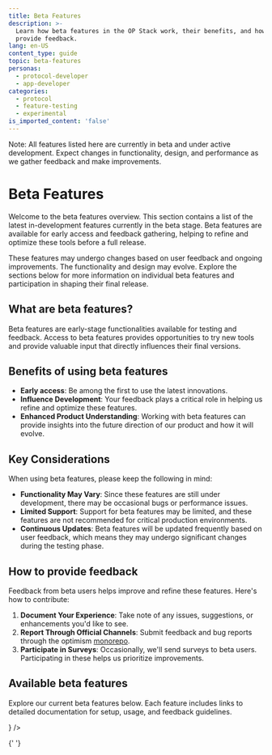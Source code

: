 ```yaml
---
title: Beta Features
description: >-
  Learn how beta features in the OP Stack work, their benefits, and how to
  provide feedback.
lang: en-US
content_type: guide
topic: beta-features
personas:
  - protocol-developer
  - app-developer
categories:
  - protocol
  - feature-testing
  - experimental
is_imported_content: 'false'
---
```



<Callout type="warning">
  Note: All features listed here are currently in beta and under active
  development. Expect changes in functionality, design, and performance as we
  gather feedback and make improvements.
</Callout>

# Beta Features

Welcome to the beta features overview. This section contains a list of the latest in-development features currently in the beta stage. Beta features are available for early access and feedback gathering, helping to refine and optimize these tools before a full release.

These features may undergo changes based on user feedback and ongoing improvements. The functionality and design may evolve. Explore the sections below for more information on individual beta features and participation in shaping their final release.

## What are beta features?

Beta features are early-stage functionalities available for testing and feedback. Access to beta features provides opportunities to try new tools and provide valuable input that directly influences their final versions.

## Benefits of using beta features

*   **Early access**: Be among the first to use the latest innovations.
*   **Influence Development**: Your feedback plays a critical role in helping us refine and optimize these features.
*   **Enhanced Product Understanding**: Working with beta features can provide insights into the future direction of our product and how it will evolve.

## Key Considerations

When using beta features, please keep the following in mind:

*   **Functionality May Vary**: Since these features are still under development, there may be occasional bugs or performance issues.
*   **Limited Support**: Support for beta features may be limited, and these features are not recommended for critical production environments.
*   **Continuous Updates**: Beta features will be updated frequently based on user feedback, which means they may undergo significant changes during the testing phase.

## How to provide feedback

Feedback from beta users helps improve and refine these features. Here's how to contribute:

1.  **Document Your Experience**: Take note of any issues, suggestions, or enhancements you'd like to see.
2.  **Report Through Official Channels**: Submit feedback and bug reports through the optimism [monorepo](https://github.com/ethereum-optimism/optimism/issues).
3.  **Participate in Surveys**: Occasionally, we'll send surveys to beta users. Participating in these helps us prioritize improvements.

## Available beta features

Explore our current beta features below. Each feature includes links to detailed documentation for setup, usage, and feedback guidelines.

<Cards>
  <Card title="Alt-DA Mode" href="/stack/beta-features/alt-da-mode" icon={<img src="/img/icons/shapes.svg" />} />

{' '}

</Cards>
